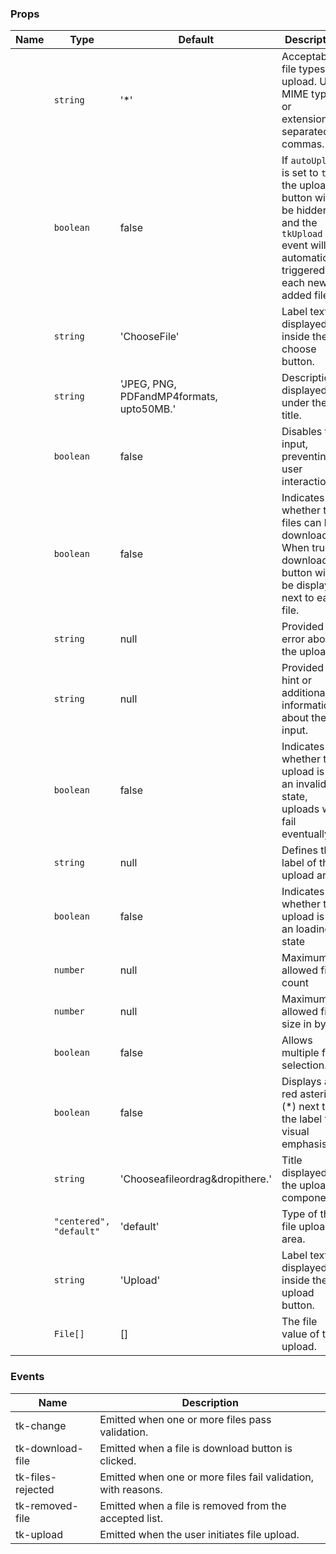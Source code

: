 
### Props

| Name | Type | Default | Description |
| ---- | ---- | ------- | ----------- |
| <TkBadge label="accept" variant="primary" size="large" type="filledlight"/> | <code>string</code> | '*' | Acceptable file types for upload. Use MIME types or extensions separated by commas. |
| <TkBadge label="autoUpload" variant="primary" size="large" type="filledlight"/> | <code>boolean</code> | false | If `autoUpload` is set to `true`, the upload button will be hidden, and the `tkUpload` event will be automatically triggered for each newly added file. |
| <TkBadge label="chooseButtonLabel" variant="primary" size="large" type="filledlight"/> | <code>string</code> | 'ChooseFile' | Label text displayed inside the choose button. |
| <TkBadge label="description" variant="primary" size="large" type="filledlight"/> | <code>string</code> | 'JPEG, PNG, PDFandMP4formats, upto50MB.' | Description displayed under the title. |
| <TkBadge label="disabled" variant="primary" size="large" type="filledlight"/> | <code>boolean</code> | false | Disables the input, preventing user interaction. |
| <TkBadge label="downloadable" variant="primary" size="large" type="filledlight"/> | <code>boolean</code> | false | Indicates whether the files can be downloaded. When true, a download button will be displayed next to each file. |
| <TkBadge label="error" variant="primary" size="large" type="filledlight"/> | <code>string</code> | null | Provided a error about the upload. |
| <TkBadge label="hint" variant="primary" size="large" type="filledlight"/> | <code>string</code> | null | Provided a hint or additional information about the input. |
| <TkBadge label="invalid" variant="primary" size="large" type="filledlight"/> | <code>boolean</code> | false | Indicates whether the upload is in an invalid state, uploads will fail eventually |
| <TkBadge label="label" variant="primary" size="large" type="filledlight"/> | <code>string</code> | null | Defines the label of the upload area |
| <TkBadge label="loading" variant="primary" size="large" type="filledlight"/> | <code>boolean</code> | false | Indicates whether the upload is in an loading state |
| <TkBadge label="maxFileCount" variant="primary" size="large" type="filledlight"/> | <code>number</code> | null | Maximum allowed file count |
| <TkBadge label="maxFileSize" variant="primary" size="large" type="filledlight"/> | <code>number</code> | null | Maximum allowed file size in bytes. |
| <TkBadge label="multiple" variant="primary" size="large" type="filledlight"/> | <code>boolean</code> | false | Allows multiple file selection. |
| <TkBadge label="showAsterisk" variant="primary" size="large" type="filledlight"/> | <code>boolean</code> | false | Displays a red asterisk (*) next to the label for visual emphasis. |
| <TkBadge label="title" variant="primary" size="large" type="filledlight"/> | <code>string</code> | 'Chooseafileordrag&dropithere.' | Title displayed in the upload component. |
| <TkBadge label="type" variant="primary" size="large" type="filledlight"/> | <code>"centered", "default"</code> | 'default' | Type of the file upload area. |
| <TkBadge label="uploadButtonLabel" variant="primary" size="large" type="filledlight"/> | <code>string</code> | 'Upload' | Label text displayed inside the upload button. |
| <TkBadge label="value" variant="primary" size="large" type="filledlight"/> | <code>File[]</code> | [] | The file value of the upload. |

### Events

| Name | Description |
| ---- | ----------- |
| tk-change | Emitted when one or more files pass validation. |
| tk-download-file | Emitted when a file is download button is clicked. |
| tk-files-rejected | Emitted when one or more files fail validation, with reasons. |
| tk-removed-file | Emitted when a file is removed from the accepted list. |
| tk-upload | Emitted when the user initiates file upload. |
